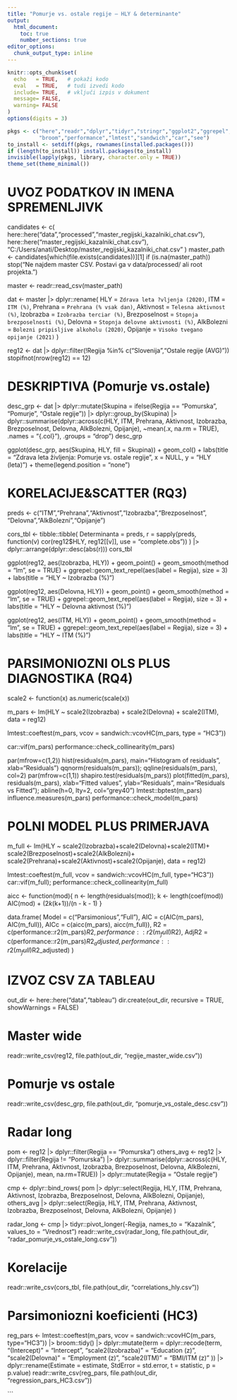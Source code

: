 ---
title: "Pomurje vs. ostale regije — HLY & determinante"
output:
  html_document: 
    toc: true
    number_sections: true
editor_options:
  chunk_output_type: inline
---

```{r setup, include=FALSE}
knitr::opts_chunk$set(
  echo   = TRUE,   # pokaži kodo
  eval   = TRUE,   # tudi izvedi kodo
  include= TRUE,   # vključi izpis v dokument
  message= FALSE,
  warning= FALSE
)
options(digits = 3)

pkgs <- c("here","readr","dplyr","tidyr","stringr","ggplot2","ggrepel","scales",
          "broom","performance","lmtest","sandwich","car","see")
to_install <- setdiff(pkgs, rownames(installed.packages()))
if (length(to_install)) install.packages(to_install)
invisible(lapply(pkgs, library, character.only = TRUE))
theme_set(theme_minimal())

```

# UVOZ PODATKOV IN IMENA SPREMENLJIVK

candidates <- c(
  here::here("data","processed","master_regijski_kazalniki_chat.csv"),
  here::here("master_regijski_kazalniki_chat.csv"),
  "C:/Users/anati/Desktop/master_regijski_kazalniki_chat.csv"
)
master_path <- candidates[which(file.exists(candidates))][1]
if (is.na(master_path)) stop("Ne najdem master CSV. Postavi ga v data/processed/ ali root projekta.")

master <- readr::read_csv(master_path)

dat <- master |>
  dplyr::rename(
    HLY           = `Zdrava leta ?vljenja (2020)`,
    ITM           = `ITM (%)`,
    Prehrana      = `Prehrana (% vsak dan)`,
    Aktivnost     = `Telesna aktivnost (%)`,
    Izobrazba     = `Izobrazba terciar (%)`,
    Brezposelnost = `Stopnja brezposelnosti (%)`,
    Delovna       = `Stopnja delovne aktivnosti (%)`,
    AlkBolezni    = `Bolezni pripisljive alkoholu (2020)`,
    Opijanje      = `Visoko tvegano opijanje (2021)`
  )


reg12 <- dat |> dplyr::filter(!Regija %in% c("Slovenija","Ostale regije (AVG)"))
stopifnot(nrow(reg12) == 12)

# DESKRIPTIVA (Pomurje vs.ostale)

desc_grp <- dat |>
  dplyr::mutate(Skupina = ifelse(Regija == "Pomurska", "Pomurje", "Ostale regije")) |>
  dplyr::group_by(Skupina) |>
  dplyr::summarise(dplyr::across(c(HLY, ITM, Prehrana, Aktivnost, Izobrazba,
                                   Brezposelnost, Delovna, AlkBolezni, Opijanje),
                                 ~mean(.x, na.rm = TRUE), .names = "{.col}"),
                   .groups = "drop")
desc_grp

ggplot(desc_grp, aes(Skupina, HLY, fill = Skupina)) +
  geom_col() +
  labs(title = "Zdrava leta življenja: Pomurje vs. ostale regije",
       x = NULL, y = "HLY (leta)") +
  theme(legend.position = "none")
  
# KORELACIJE&SCATTER (RQ3)

preds <- c("ITM","Prehrana","Aktivnost","Izobrazba","Brezposelnost",
           "Delovna","AlkBolezni","Opijanje")

cors_tbl <- tibble::tibble(
  Determinanta = preds,
  r = sapply(preds, function(v) cor(reg12$HLY, reg12[[v]], use = "complete.obs"))
) |>
  dplyr::arrange(dplyr::desc(abs(r)))
cors_tbl

ggplot(reg12, aes(Izobrazba, HLY)) +
  geom_point() + geom_smooth(method = "lm", se = TRUE) +
  ggrepel::geom_text_repel(aes(label = Regija), size = 3) +
  labs(title = "HLY ~ Izobrazba (%)")

ggplot(reg12, aes(Delovna, HLY)) +
  geom_point() + geom_smooth(method = "lm", se = TRUE) +
  ggrepel::geom_text_repel(aes(label = Regija), size = 3) +
  labs(title = "HLY ~ Delovna aktivnost (%)")

ggplot(reg12, aes(ITM, HLY)) +
  geom_point() + geom_smooth(method = "lm", se = TRUE) +
  ggrepel::geom_text_repel(aes(label = Regija), size = 3) +
  labs(title = "HLY ~ ITM (%)")

# PARSIMONIOZNI OLS PLUS DIAGNOSTIKA (RQ4)

scale2 <- function(x) as.numeric(scale(x))

m_pars <- lm(HLY ~ scale2(Izobrazba) + scale2(Delovna) + scale2(ITM),
             data = reg12)


lmtest::coeftest(m_pars, vcov = sandwich::vcovHC(m_pars, type = "HC3"))


car::vif(m_pars)
performance::check_collinearity(m_pars)

par(mfrow=c(1,2))
hist(residuals(m_pars), main="Histogram of residuals", xlab="Residuals")
qqnorm(residuals(m_pars)); qqline(residuals(m_pars), col=2)
par(mfrow=c(1,1))
shapiro.test(residuals(m_pars))
plot(fitted(m_pars), residuals(m_pars),
     xlab="Fitted values", ylab="Residuals",
     main="Residuals vs Fitted"); abline(h=0, lty=2, col="grey40")
lmtest::bptest(m_pars)
influence.measures(m_pars)
performance::check_model(m_pars)

# POLNI MODEL PLUS PRIMERJAVA

m_full <- lm(HLY ~ scale2(Izobrazba)+scale2(Delovna)+scale2(ITM)+
                   scale2(Brezposelnost)+scale2(AlkBolezni)+
                   scale2(Prehrana)+scale2(Aktivnost)+scale2(Opijanje),
             data = reg12)

lmtest::coeftest(m_full, vcov = sandwich::vcovHC(m_full, type="HC3"))
car::vif(m_full); performance::check_collinearity(m_full)

aicc <- function(mod){
  n <- length(residuals(mod)); k <- length(coef(mod))
  AIC(mod) + (2*k*(k+1))/(n - k - 1)
}

data.frame(
  Model = c("Parsimonious","Full"),
  AIC   = c(AIC(m_pars), AIC(m_full)),
  AICc  = c(aicc(m_pars), aicc(m_full)),
  R2    = c(performance::r2(m_pars)$R2, performance::r2(m_full)$R2),
  AdjR2 = c(performance::r2(m_pars)$R2_adjusted, performance::r2(m_full)$R2_adjusted)
)

# IZVOZ CSV ZA TABLEAU
out_dir <- here::here("data","tableau")
dir.create(out_dir, recursive = TRUE, showWarnings = FALSE)

# Master wide
readr::write_csv(reg12, file.path(out_dir, "regije_master_wide.csv"))

# Pomurje vs ostale
readr::write_csv(desc_grp, file.path(out_dir, "pomurje_vs_ostale_desc.csv"))

# Radar long
pom <- reg12 |> dplyr::filter(Regija == "Pomurska")
others_avg <- reg12 |>
  dplyr::filter(Regija != "Pomurska") |>
  dplyr::summarise(dplyr::across(c(HLY, ITM, Prehrana, Aktivnost, Izobrazba,
                                   Brezposelnost, Delovna, AlkBolezni, Opijanje),
                                 mean, na.rm=TRUE)) |>
  dplyr::mutate(Regija = "Ostale regije")

cmp <- dplyr::bind_rows(
  pom |> dplyr::select(Regija, HLY, ITM, Prehrana, Aktivnost, Izobrazba,
                       Brezposelnost, Delovna, AlkBolezni, Opijanje),
  others_avg |> dplyr::select(Regija, HLY, ITM, Prehrana, Aktivnost, Izobrazba,
                              Brezposelnost, Delovna, AlkBolezni, Opijanje)
)

radar_long <- cmp |>
  tidyr::pivot_longer(-Regija, names_to = "Kazalnik", values_to = "Vrednost")
readr::write_csv(radar_long, file.path(out_dir, "radar_pomurje_vs_ostale_long.csv"))

# Korelacije
readr::write_csv(cors_tbl, file.path(out_dir, "correlations_hly.csv"))

# Parsimoniozni koeficienti (HC3)
reg_pars <- lmtest::coeftest(m_pars, vcov = sandwich::vcovHC(m_pars, type="HC3")) |>
  broom::tidy() |>
  dplyr::mutate(term = dplyr::recode(term,
    "(Intercept)"       = "Intercept",
    "scale2(Izobrazba)" = "Education (z)",
    "scale2(Delovna)"   = "Employment (z)",
    "scale2(ITM)"       = "BMI/ITM (z)"
  )) |>
  dplyr::rename(Estimate = estimate, StdError = std.error,
                t = statistic, p = p.value)
readr::write_csv(reg_pars, file.path(out_dir, "regression_pars_HC3.csv"))

```


